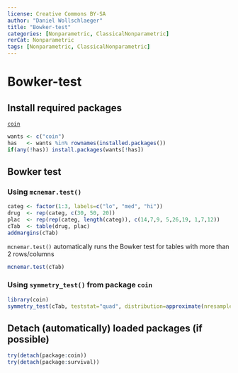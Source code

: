 ---
license: Creative Commons BY-SA
author: "Daniel Wollschlaeger"
title: "Bowker-test"
categories: [Nonparametric, ClassicalNonparametric]
rerCat: Nonparametric
tags: [Nonparametric, ClassicalNonparametric]
---

Bowker-test
=========================

Install required packages
-------------------------

[`coin`](https://cran.r-project.org/package=coin)

```{r}
wants <- c("coin")
has   <- wants %in% rownames(installed.packages())
if(any(!has)) install.packages(wants[!has])
```

Bowker test
-------------------------

### Using `mcnemar.test()`

```{r}
categ <- factor(1:3, labels=c("lo", "med", "hi"))
drug  <- rep(categ, c(30, 50, 20))
plac  <- rep(rep(categ, length(categ)), c(14,7,9, 5,26,19, 1,7,12))
cTab  <- table(drug, plac)
addmargins(cTab)
```

`mcnemar.test()` automatically runs the Bowker test for tables with more than 2 rows/columns

```{r}
mcnemar.test(cTab)
```

### Using `symmetry_test()` from package `coin`

```{r}
library(coin)
symmetry_test(cTab, teststat="quad", distribution=approximate(nresample=9999))
```

Detach (automatically) loaded packages (if possible)
-------------------------

```{r}
try(detach(package:coin))
try(detach(package:survival))
```
